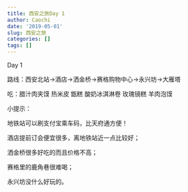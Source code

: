 ```yaml
---
title: 西安之旅Day 1
author: Caochi
date: '2019-05-01'
slug: 西安之旅
categories: []
tags: []
---
```

Day 1

路线：西安北站→酒店→洒金桥→赛格购物中心→永兴坊→大雁塔

吃：腊汁肉夹馍 热米皮 甑糕 酸奶冰淇淋卷 玫瑰镜糕 羊肉泡馍

小提示：

地铁站可以刷支付宝乘车码，比天府通方便！

酒店提前订会便宜很多，离地铁站近一点比较好；

洒金桥很多好吃的而且价格不高；

赛格里的鹿角巷很难喝；

永兴坊没什么好玩的。

